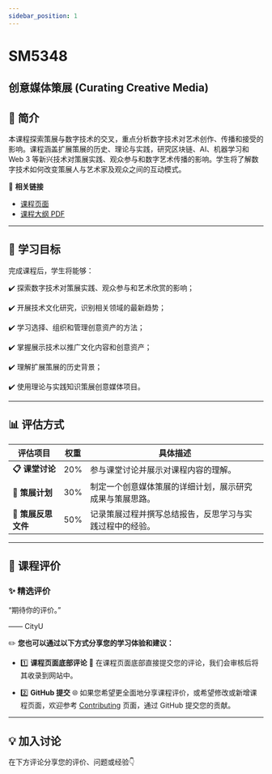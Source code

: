 ```yaml
---
sidebar_position: 1
---
```


# SM5348
## 创意媒体策展 (Curating Creative Media)

## **📘 简介**
本课程探索策展与数字技术的交叉，重点分析数字技术对艺术创作、传播和接受的影响。课程涵盖扩展策展的历史、理论与实践，研究区块链、AI、机器学习和 Web 3 等新兴技术对策展实践、观众参与和数字艺术传播的影响。学生将了解数字技术如何改变策展人与艺术家及观众之间的互动模式。

🔗 **相关链接**
- [课程页面](https://www.cityu.edu.hk/catalogue/pg/202425/course/SM5348.htm)
- [课程大纲 PDF](https://www.cityu.edu.hk/catalogue/pg/202425/course/SM5348.pdf)

---

## **🎯 学习目标**

完成课程后，学生将能够：

✔️ 探索数字技术对策展实践、观众参与和艺术欣赏的影响；

✔️ 开展技术文化研究，识别相关领域的最新趋势；

✔️ 学习选择、组织和管理创意资产的方法；

✔️ 掌握展示技术以推广文化内容和创意资产；

✔️ 理解扩展策展的历史背景；

✔️ 使用理论与实践知识策展创意媒体项目。

---

## **📊 评估方式**

| **评估项目**          | **权重** | **具体描述**                                                                                       |
|----------------------|---------|---------------------------------------------------------------------------------------------------|
| **📋 课堂讨论**       | 20%      | 参与课堂讨论并展示对课程内容的理解。                                                                   |
| **📂 策展计划**       | 30%      | 制定一个创意媒体策展的详细计划，展示研究成果与策展思路。                                                 |
| **📂 策展反思文件**   | 50%      | 记录策展过程并撰写总结报告，反思学习与实践过程中的经验。                                                  |

---

## **💬 课程评价**

### ✨ **精选评价**
<div className={commentStyles.commentBox}>
    <p className={commentStyles.commentText}>
        “期待你的评价。”
    </p>
    <p className={commentStyles.commentAuthor}>—— CityU</p>
</div>

✏️ **您也可以通过以下方式分享您的学习体验和建议：**

- 1️⃣ **课程页面底部评论**
💬 在课程页面底部直接提交您的评论，我们会审核后将其收录到网站中。

- 2️⃣ **GitHub 提交**
🌐 如果您希望更全面地分享课程评价，或希望修改或新增课程页面，欢迎参考 [Contributing](/contributing) 页面，通过 GitHub 提交您的贡献。

---

## **💡 加入讨论**

在下方评论分享您的评价、问题或经验👇
<Utterances />